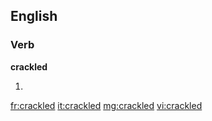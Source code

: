 ==English==

===Verb===
'''crackled'''

# {{past of|crackle}}

[[fr:crackled]]
[[it:crackled]]
[[mg:crackled]]
[[vi:crackled]]